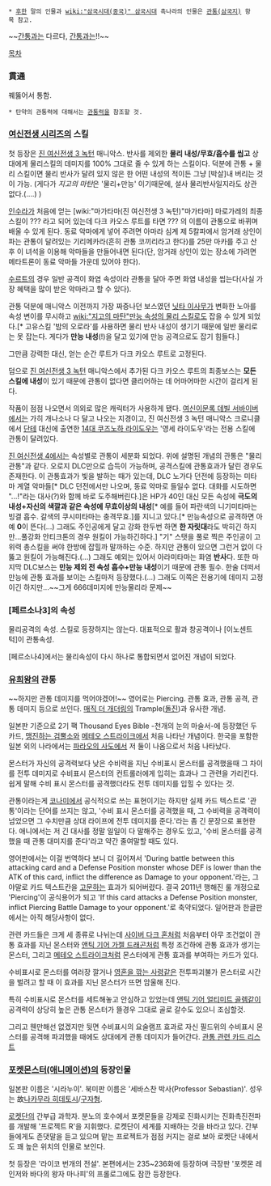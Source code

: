  * [[후한]] 말의 인물과 [[wiki:"삼국시대(중국)" 삼국시대]] 촉나라의 인물은 [[관통(삼국지)]] 항목 참고.

~~[[간통]]과는 다르다, [[간통]]과는!!~~

[[목차]]
=== 貫通 ===
꿰뚫어서 통함.
 * 탄약의 관통력에 대해서는 [[관통력]]을 참조할 것.

=== [[여신전생 시리즈]]의 스킬 ===
첫 등장은 [[진 여신전생 3 녹턴]] 매니악스.
반사를 제외한 '''물리 내성/무효/흡수를 씹고''' 상대에게 물리스킬의 데미지를 100% 그대로 줄 수 있게 하는 스킬이다. 덕분에 관통 + 물리 스킬이면 물리 반사가 달려 있지 않은 한 어떤 내성의 적이든 그냥 [박살]내 버리는 것이 가능.
(게다가 ''지고의 마탄''은 '물리+만능' 이기때문에, 설사 물리반사일지라도 상관없다.(....) ) 

[[인수라]]가 처음에 얻는 [wiki:"마가타마(진 여신전생 3 녹턴)"마가타마] 마로가레의 최종스킬이 ??? 라고 되어 있는데 다크 카오스 루트를 타면 ??? 의 이름이 관통으로 바뀌며 배울 수 있게 된다.
동료 악마에게 넣어 주려면 아마라 심계 제 5칼파에서 암거래 상인이 파는 관통이 달려있는 기리메카라(흔히 관통 코끼리라고 한다)를 25만 마카를 주고 산 후 이 녀석을 이용해 악마들을 만들어내면 된다(단, 암거래 상인이 있는 장소에 가려면 메타트론이 동료 악마들 가운데 있어야 한다).

[[수르트]]의 경우 일반 공격이 화염 속성이라 관통을 달아 주면 화염 내성을 씹는다(사실 가장 혜택을 많이 받은 악마라고 할 수 있다).

관통 덕분에 매니악스 이전까지 가장 짜증나던 보스였던 [[닛타 이사무]]가 변화한 노아를 속성 변이를 무시하고 [[wiki:"지고의 마탄"만능 속성의 물리 스킬]]로도 잡을 수 있게 되었다.[* 고유스킬 '밤의 오로라'를 사용하면 물리 반사 내성이 생기기 때문에 일반 물리로는 못 잡는다. 게다가 '''만능 내성'''(!)을 달고 있기에 만능 공격으로도 잡기 힘들다.]

그만큼 강력한 대신, 얻는 순간 루트가 다크 카오스 루트로 고정된다.

덤으로 [[진 여신전생 3 녹턴]] 매니악스에서 추가된 다크 카오스 루트의 최종보스는 '''모든 스킬에 내성'''이 있기 때문에 관통이 없다면 클리어하는 데 어마어마한 시간이 걸리게 된다.

작품이 점점 나오면서 의외로 많은 캐릭터가 사용하게 됐다. [[여신이문록 데빌 서바이버]]에서는 가히 개나소나 다 달고 나오는 지경이고, 진 여신전생 3 녹턴 매니악스 크로니클에서 [[단테]] 대신에 출연한 [[14대 쿠즈노하 라이도우]]는 '영세 라이도우'라는 전용 스킬에 관통이 달려있다.

[[진 여신전생 4]]에서는 속성별로 관통이 세분화 되었다. 위에 설명된 개념의 관통은 "물리 관통"과 같다. 오로지 DLC만으로 습득이 가능하며, 공격스킬에 관통효과가 달린 경우도 존재한다. 이 관통효과가 빛을 발하는 때가 있는데, DLC 노가다 던전에 등장하는 미타마 계열 악마들[* DLC 던전에서만 나오며, 동료 악마로 들일수 없다. 대화를 시도하면 "...!"라는 대사(?)와 함께 바로 도주해버린다.]은 HP가 40인 대신 모든 속성에 '''극도의 내성+자신의 색깔과 같은 속성에 무효이상의 내성'''[* 예를 들어 파란색의 니기미타마는 빙결 흡수. 갈색의 쿠시미타마는 충격무효.]를 지니고 있다.[* 만능속성으로 공격하면 아예 '''0'''이 뜬다(...) 그래도 주인공에게 달고 강화 한두번 하면 '''한 자릿대'''라도 박히긴 하지만...풀강화 안티크톤의 경우 원킬이 가능하긴하다.] "기" 스탯을 풀로 찍은 주인공이 고위력 총스킬을 써야 한방에 잡힐까 말까하는 수준. 하지만 관통이 있으면 그런거 없이 다 뚫고 원킬이 가능해진다.(...) 그래도 예외는 있어서 아라미타마는 화염 '''반사'''다. 또한 마지막 DLC보스는 '''만능 제외 전 속성 흡수+만능 내성'''이기 때문에 관통 필수. 한술 더떠서 만능에 관통 효과를 보이는 스킬마저 등장했다.(...) 그래도 이쪽은 전용기에 데미지 고정이긴 하지만...~~그게 666데미지에 만능물리라 문제~~
=== [페르소나3]의 속성 ===
물리공격의 속성. 스킬로 등장하지는 않는다.
대표적으로 활과 창공격이나 [이노센트 턱]이 관통속성.

[페르소나4]에서는 물리속성이 다시 하나로 통합되면서 없어진 개념이 되었다.


=== [[유희왕]]의 관통 ===
~~하지만 관통 데미지를 먹어야겠어!~~
영어로는 Piercing. 관통 효과, 관통 공격, 관통 데미지 등으로 쓰인다. [[매직 더 개더링]]의 Trample([[돌진]])과 유사한 개념.

일본판 기준으로 2기 팩 Thousand Eyes Bible -천개의 눈의 마술서-에 등장했던 두 카드, [[맹진하는 검뿔소]]와 [[메테오 스트라이크]]에서 처음 나타난 개념이다. 한국을 포함한 일본 외의 나라에서는 [[파라오의 사도]]에서 저 둘이 나옴으로서 처음 나타났다.

몬스터가 자신의 공격력보다 낮은 수비력을 지닌 수비표시 몬스터를 공격했을때 그 차이를 전투 데미지로 수비표시 몬스터의 컨트롤러에게 입히는 효과나 그 관련을 가리킨다. 쉽게 말해 수비 표시 몬스터를 공격했더라도 전투 데미지를 입힐 수 있다는 것.

관통이라는게 [[코나미]]에서 공식적으로 쓰는 표현이기는 하지만 실제 카드 텍스트로 '관통'이라는 단어를 쓰지는 않고, '수비 표시 몬스터를 공격했을 때, 그 수비력을 공격력이 넘었으면 그 수치만큼 상대 라이프에 전투 데미지를 준다.'라는 좀 긴 문장으로 표현한다. 애니에서는 저 긴 대사를 정말 일일이 다 말해주는 경우도 있고, '수비 몬스터를 공격했을 때 관통 대미지를 준다'라고 약간 줄여말할 때도 있다.

영어판에서는 이걸 번역하다 보니 더 길어져서 'During battle between this attacking card and a Defense Position monster whose DEF is lower than the ATK of this card, inflict the difference as Damage to your opponent.'라는, 그야말로 카드 텍스트칸을 [[고문]]하는 효과가 되어버렸다. 결국 2011년 행해진 룰 개정으로 'Piercing'이 공식용어가 되고 'If this card attacks a Defense Position monster, inflict Piercing Battle Damage to your opponent.'로 축약되었다. 일어판과 한글판에서는 아직 해당사항이 없다.

관련 카드들은 크게 세 종류로 나뉘는데 [[사이버 다크 혼]]처럼 처음부터 아무 조건없이 관통 효과를 지닌 몬스터와 [[앤틱 기어|앤틱 기어 가젤 드래곤]]처럼 특정 조건하에 관통 효과가 생기는 몬스터, 그리고 [[메테오 스트라이크]]처럼 몬스터에게 관통 효과를 부여하는 카드가 있다.

수비표시로 몬스터를 여러장 깔거나 [[영혼을 깎는 사령]]같은 전투파괴불가 몬스터로 시간을 벌려고 할 때 이 효과를 지닌 몬스터가 뜨면 암울해 진다.

특히 수비표시로 몬스터를 세트해놓고 안심하고 있었는데 [[앤틱 기어 얼티미트 골렘]]같이 공격력이 상당히 높은 관통 몬스터가 뜰경우 그대로 골로 갈수도 있으니 조심할것.

그리고 웬만해선 없겠지만 뒷면 수비표시의 요술램프 효과로 자신 필드위의 수비표시 몬스터를 공격해 파괴했을 때에도 상대에게 관통 데미지가 들어간다.
[http://yugioh.wikia.com/wiki/Piercing 관통 관련 카드 리스트]

=== [[포켓몬스터(애니메이션)]]의 등장인물 ===
일본판 이름은 '시라누이'. 북미판 이름은 '세바스찬 박사(Professor Sebastian)'. 성우는 故[[나카무라 히데토시]]/[[구자형]].

[[로켓단]]의 간부급 과학자. 분노의 호수에서 포켓몬들을 강제로 진화시키는 진화촉진전파를 개발해 '프로젝트 R'을 지휘했다. 로켓단이 세계를 지배하는 것을 바라고 있다. 간부들에게도 존댓말을 듣고 있으며 맡는 프로젝트가 점점 커지는 걸로 보아 로켓단 내에서도 꽤 높은 위치의 인물로 보인다.

첫 등장은 '라이코 번개의 전설'. 본편에서는 235~236화에 등장하며 극장판 '포켓몬 레인저와 바다의 왕자 마나피'의 프롤로그에도 잠깐 등장한다.
